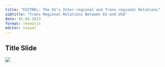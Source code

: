 ```yaml
---
title: "EUITREL: The EU’s Inter-regional and Trans-regional Relations"
subtitle: "Trans-Regional Relations Between EU and USA"
date: 05.04.2023
format: revealjs
editor: visual
---
```


## Title Slide

![](/lecture/images/2022-2023%20Spring/HM%209.png)
